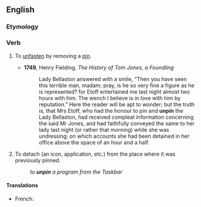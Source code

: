 ==English==

===Etymology===
{{prefix|un|pin|lang=en}}

===Verb===
{{en-verb|unpins|unpinning|unpinned}}

# {{lb|en|transitive}} To [[unfasten]] by removing a [[pin]].
#* '''1749''', Henry Fielding, ''The History of Tom Jones, a Foundling''
#*: Lady Bellaston answered with a smile, “Then you have seen this terrible man, madam; pray, is he so very fine a figure as he is represented? for Etoff entertained me last night almost two hours with him. The wench I believe is in love with him by reputation.” Here the reader will be apt to wonder; but the truth is, that Mrs Etoff, who had the honour to pin and '''unpin''' the Lady Bellaston, had received compleat information concerning the said Mr Jones, and had faithfully conveyed the same to her lady last night (or rather that morning) while she was undressing; on which accounts she had been detained in her office above the space of an hour and a half.
# {{lb|en|transitive|computing|GUI}} To detach (an icon, application, etc.) from the place where it was previously pinned.
#: ''to '''unpin''' a program from the Taskbar''

====Translations====
{{trans-top}}
* French: {{t+|fr|désépingler}}
{{trans-bottom}}